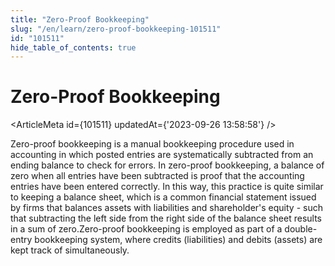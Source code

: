 ```yaml
---
title: "Zero-Proof Bookkeeping"
slug: "/en/learn/zero-proof-bookkeeping-101511"
id: "101511"
hide_table_of_contents: true
---
```



# Zero-Proof Bookkeeping

<ArticleMeta id={101511} updatedAt={'2023-09-26 13:58:58'} />
<div className='border-solid border-b border-t-0 my-4 border-[var(--ifm-color-gray-300)]' />

Zero-proof bookkeeping is a manual bookkeeping procedure used in accounting in which posted entries are systematically subtracted from an ending balance to check for errors. In zero-proof bookkeeping, a balance of zero when all entries have been subtracted is proof that the accounting entries have been entered correctly. In this way, this practice is quite similar to keeping a balance sheet, which is a common financial statement issued by firms that balances assets with liabilities and shareholder's equity - such that subtracting the left side from the right side of the balance sheet results in a sum of zero.Zero-proof bookkeeping is employed as part of a double-entry bookkeeping system, where credits (liabilities) and debits (assets) are kept track of simultaneously.
